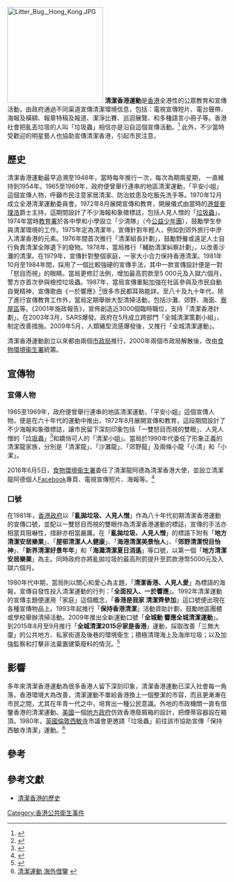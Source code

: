 {{otheruses|subject=香港政府發起的公民教育運動|other=2019年9月21日由香港立法會議員何君堯發起的活動|清潔香港運動 (何君堯)}}
{{更新|time=2016-12-10T04:35:28+00:00}}

[[File:Litter_Bug,_Hong_Kong.JPG|220px]]
'''清潔香港運動'''是[[香港|香港]]全港性的公眾教育和宣傳活動，由政府通過不同渠道宣傳清潔環境信息，包括：電視宣傳短片、電台聲帶、海報及橫額、報章特稿及報道、潔淨比賽、巡迴展覽、和多種語言小冊子等。香港社會把亂丟垃圾的人叫「垃圾蟲」相信亦是沿自這個宣傳活動。<ref>{{Cite web |url=http://www.huayuqiao.org/articles/tianxiaolin/txl02.htm |title=由“垃圾虫” 说社区词 |access-date=2009-11-28 |archive-date=2020-01-15 |archive-url=https://web.archive.org/web/20200115223306/http://www.huayuqiao.org/articles/tianxiaolin/txl02.htm |dead-url=no }}</ref> 此外，不少當時受歡迎的明星藝人也協助宣傳清潔香港，引起市民注意。

==歷史==
清潔香港運動最早追溯至1948年，當時每年推行一次，每次為期兩星期， 一直維持到1954年。1965至1969年，政府便曾舉行連串的地區清潔運動，「平安小姐」這個宣傳人物，呼籲市民注意家居清潔、防治蚊患及吃飯先洗手等。1970年12月成立全港清潔運動委員會。1972年8月展開宣傳和教育，開展儀式由當時的[[港督|港督]][[麥理浩|麥理浩]]爵士主持，這期間設計了不少海報和象徵標誌，包括人見人憎的「[[垃圾蟲|垃圾蟲]]」。1974年當時[[教育署|教育署]]於各中學和小學設立「少清隊」（今[[公益少年團|公益少年團]]），鼓勵學生參與清潔環境的工作。1975年定為清潔年，宣傳針對年輕人，例如到郊外旅行中滲入清潔香港的元素。1976年間首次推行「清潔組長計劃」，鼓勵野餐或遠足人士自行負責清潔全隊遺下的廢物。1978年，當局推行「輔助清潔糾察計劃」，以改善沙灘的清潔。在1979年，宣傳針對整個家庭，一家大小合力保持香港清潔。1981年10月至1984年間，採用了一個比較強硬的宣傳手法，其中一款宣傳設計便是一對「怒目而視」的眼睛。當局更修訂法例，增加最高罰款至5 000元及入獄六個月，警方亦首次參與檢控垃圾蟲。1987年，當局宣傳重點加強在社區參與及市民自動自覺精神，宣傳歌曲《一於響應》<ref>{{Cite web |url=http://www.youtube.com/watch?v=t1EA4NLuw2s |title=清潔香港 1987-電視宣傳短片 |access-date=2009-11-28 |archive-date=2020-05-20 |archive-url=https://web.archive.org/web/20200520173742/https://www.youtube.com/watch?v=t1EA4NLuw2s |dead-url=no }}</ref>很多市民都耳熟能詳。至八十及九十年代，除了進行宣傳教育工作外，當局定期舉辦大型清掃活動，包括沙灘、郊野、海面、[[寮屋區|寮屋區]]等。《2001年施政報告》，宣佈創造近3000個臨時職位，支持「清潔香港計劃」。在2003年3月，SARS爆發。政府在5月成立跨部門「全城清潔策劃小組」，制定改善措施。2009年5月，人類豬型流感爆發後，又推行「全城清潔運動」。

清潔香港運動創立以來都由兩個[[市政局|市政局]]推行，2000年兩個市政局解散後，改由[[食物環境衞生署|食物環境衞生署]]統籌。

==宣傳物==
===宣傳人物===
1965至1969年，政府便曾舉行連串的地區清潔運動，「平安小姐」這個宣傳人物，便是在六十年代的運動中推出，1972年8月展開宣傳和教育，這段期間設計了不少海報和象徵標誌，讓市民留下深刻印象包括「一雙怒目而視的雙眼」、人見人憎的「[[垃圾蟲|垃圾蟲]]」<ref>{{Cite web |url=http://www.youtube.com/watch?v=uiDzop0inNY |title=[2000年][香港政府宣傳片]垃圾蟲重現香港 |access-date=2009-11-29 |archive-date=2020-05-20 |archive-url=https://web.archive.org/web/20200520173745/https://www.youtube.com/watch?v=uiDzop0inNY |dead-url=no }}</ref>和嬌俏可人的「清潔小姐」。當局於1990年代委任了形象正義的清潔龍家族，分別是「清潔龍」、「沙灘龍」、「郊野龍」及兩條小龍「小清」和「小潔」。

2016年6月5日，[[食物環境衞生署|食物環境衞生署]]委任了清潔龍阿德為清潔香港大使，並設立清潔龍阿德個人[[Facebook|Facebook]]專頁、電視宣傳短片、海報等。<ref>{{cite news|title=食環署推出「清潔龍阿德」Facebok 專頁宣揚清潔香港信息|url=http://www.info.gov.hk/gia/general/201606/05/P201606050320.htm|accessdate=2016-12-10|date=2016-06-05|archive-date=2020-05-20|archive-url=https://web.archive.org/web/20200520173751/https://www.info.gov.hk/gia/general/201606/05/P201606050320.htm|dead-url=no}}</ref>

===口號===
在1981年，[[香港殖民地時期#香港政府|香港政府]]以「'''亂拋垃圾、人見人憎'''」作為八十年代初期清潔香港運動的宣傳口號，並配以一雙怒目而視的雙眼作為清潔香港運動的標誌，宣傳的手法亦相當具阻嚇性，措辭亦相當嚴厲。在「'''亂拋垃圾、人見人憎'''」的標語下附有「'''地方清潔安居樂業'''」、「'''屋邨清潔人人健康'''」、「'''海港清潔美景怡人'''」、「'''郊野清潔悅目怡神'''」、「'''新界清潔好景年年'''」和「'''海灘清潔夏日消遙'''」等口號，以第一個「'''地方清潔安居樂業'''」為主。同時政府亦將亂拋垃圾的最高刑罰提升至罰款港幣5000元及入獄六個月。

1980年代中期，當局則以關心和愛心為主題，「'''清潔香港、人見人愛'''」為標語的海報，宣傳自發性投入清潔運動的行列：「'''全面投入、一於響應'''」。1992年清潔運動的宣傳主題便運用「家庭」這個概念，「'''香港是我家 清潔齊參加'''」這口號便出現在各種宣傳物品上。1993年起推行「'''保持香港清潔'''」活動資助計劃，鼓勵地區團體或學校舉辦清掃活動。2009年推出全新運動口號「'''全城動 響應全城清潔運動'''」。到2015年8月至9月推行「'''全城清潔2015＠家是香港'''」運動，採取改善「三無大廈」的公共地方、私家街道及後巷的環境衞生；積極清理海上及海岸垃圾；以及加強監察和打擊非法棄置建築廢料的情況。<ref>{{cite news|title=全城清潔2015@家是香港 介紹 - 背景資料|url=http://www.hkourhome.gov.hk/keepclean2015/chi/background.html|accessdate=2016-12-10|date=2015-07|deadurl=yes|archiveurl=https://web.archive.org/web/20161220105931/http://www.hkourhome.gov.hk/keepclean2015/chi/background.html|archivedate=2016-12-20}}</ref>

==影響==
多年來清潔香港運動為很多香港人留下深刻印象，清潔香港運動已深入社會每一角落，香港環境大為改善，清潔運動不單給香港換上一個整潔的市容，而且更漸漸在市民之間，尤其在年青一代之中，培育出一種公民意識。外地的市政機關一直有借鑒香港的清潔運動。[[美國|美國]]一個[[地方政府|地方政府]]仿效香港廢屑箱的設計，把煙蒂容器設在箱頂。1980年，[[英國|英國]][[倫敦|倫敦]][[西敏寺|西敏寺]]市議會更邀請「垃圾蟲」前往該市協助宣傳「保持西敏寺清潔」運動。<ref>[http://www.fehd.gov.hk/tc_chi/pleasant_environment/chk/80.html 清潔運動 海外借鑒] {{webarchive|url=https://web.archive.org/web/20091231160238/http://www.fehd.gov.hk/tc_chi/pleasant_environment/chk/80.html |date=2009-12-31 }}</ref>

==參考==
<div class="references-small">
<references></references>
</div>

==參考文獻==
*[https://web.archive.org/web/20091230060126/http://www.fehd.gov.hk/tc_chi/pleasant_environment/chk/40.html 清潔香港的歷史]

[[Category:香港公共衛生事件|Category:香港公共衛生事件]]